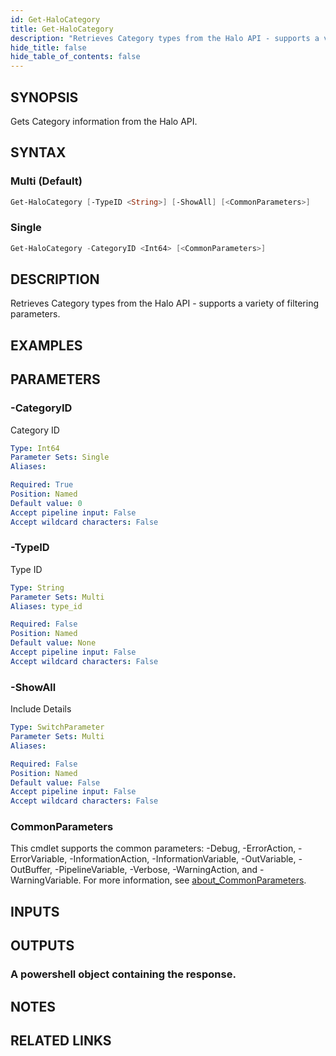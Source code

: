 ```yaml
---
id: Get-HaloCategory
title: Get-HaloCategory
description: "Retrieves Category types from the Halo API - supports a variety of filtering parameters."
hide_title: false
hide_table_of_contents: false
---
```


## SYNOPSIS

Gets Category information from the Halo API.

## SYNTAX

### Multi (Default)

```powershell
Get-HaloCategory [-TypeID <String>] [-ShowAll] [<CommonParameters>]
```

### Single

```powershell
Get-HaloCategory -CategoryID <Int64> [<CommonParameters>]
```

## DESCRIPTION

Retrieves Category types from the Halo API - supports a variety of filtering parameters.

## EXAMPLES

## PARAMETERS

### -CategoryID

Category ID

```yaml
Type: Int64
Parameter Sets: Single
Aliases:

Required: True
Position: Named
Default value: 0
Accept pipeline input: False
Accept wildcard characters: False
```

### -TypeID

Type ID

```yaml
Type: String
Parameter Sets: Multi
Aliases: type_id

Required: False
Position: Named
Default value: None
Accept pipeline input: False
Accept wildcard characters: False
```

### -ShowAll

Include Details

```yaml
Type: SwitchParameter
Parameter Sets: Multi
Aliases:

Required: False
Position: Named
Default value: False
Accept pipeline input: False
Accept wildcard characters: False
```

### CommonParameters

This cmdlet supports the common parameters: -Debug, -ErrorAction, -ErrorVariable, -InformationAction, -InformationVariable, -OutVariable, -OutBuffer, -PipelineVariable, -Verbose, -WarningAction, and -WarningVariable. For more information, see [about_CommonParameters](http://go.microsoft.com/fwlink/?LinkID=113216).

## INPUTS

## OUTPUTS

### A powershell object containing the response.

## NOTES

## RELATED LINKS
